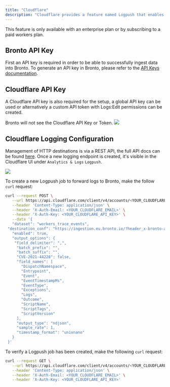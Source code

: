 ```yaml
---
title: "Cloudflare"
description: "Cloudflare provides a feature named Logpush that enables logs to be forwarded to 3rd party logging solutions. Logs are delivered near realtime in small batches."
---
```


<Warning>
  This feature is only available with an enterprise plan or by subscribing to a paid workers plan.
</Warning>

## Bronto API Key

First an API key is required in order to be able to successfully ingest data into Bronto. To generate an API key in Bronto, please refer to the [API Keys documentation](/manage/manage-api-keys).

## Cloudflare API Key

A Cloudflare API key is also required for the setup, a global API key can be used or alternatively a custom API token with Logs:Edit permissions can be created.

<Note>
  Bronto will not see the Cloudflare API Key or Token.
</Note>

<Frame>
<img src="/images/integrations/assets/images/cloudflare-configuration-857137d06d1e05925a07e62a705dcc39.png"/>
</Frame>

## Cloudflare Logging Configuration

Management of HTTP destinations is via a REST API, the full API docs can be found [here](https://developers.cloudflare.com/logs/get-started/api-configuration/). Once a new logging endpoint is created, it's visible in the Cloudflare UI under `Analytics & Logs` <Icon name="arrow-right" iconType="solid" /> `Logpush`.

<Frame>
<img src="/images/integrations/assets/images/cloudflare-api-token-54d442a12408376a79e0c9d54af44ec1.png"/>
</Frame>

To create a new Logpush job to forward logs to Bronto, make the follow `curl` request:



```bash Create Logpush Job
curl --request POST \
   --url https://api.cloudflare.com/client/v4/accounts/<YOUR_CLOUDFLARE_ACCOUNT_ID>/logpush/jobs \
   --header 'Content-Type: application/json' \
   --header 'X-Auth-Email: <YOUR_CLOUDFLARE_EMAIL>' \
   --header 'X-Auth-Key: <YOUR_CLOUDFLARE_API_KEY>' \
   --data '{
   "dataset": "workers_trace_events",
 "destination_conf": "https://ingestion.eu.bronto.io/?header_x-bronto-api-key=<YOUR_API_KEY>&service_namespace=<YOUR_NAMESPACE_NAME>&service_name=<YOUR_SERVICE_NAME>",
   "enabled": true,
   "output_options": {
    "field_delimiter": ",",
     "batch_prefix": "",
     "batch_suffix": "",
     "CVE-2021-44228": false,
     "field_names": [
       "DispatchNamespace",
       "Entrypoint",
       "Event",
       "EventTimestampMs",
       "EventType",
       "Exceptions",
       "Logs",
       "Outcome",
       "ScriptName",
       "ScriptTags",
       "ScriptVersion"
     ],
     "output_type": "ndjson",
     "sample_rate": 1,
     "timestamp_format": "unixnano"
   }
 }'
```

To verify a Logpush job has been created, make the following `curl` request:



```bash View Logpush Jobs
curl --request GET \
   --url https://api.cloudflare.com/client/v4/accounts/<YOUR_CLOUDFLARE_ACCOUNT_ID>/logpush/jobs \
   --header 'Content-Type: application/json' \
   --header 'X-Auth-Email: <YOUR_CLOUDFLARE_EMAIL>' \
   --header 'X-Auth-Key: <YOUR_CLOUDFLARE_API_KEY>'
```
